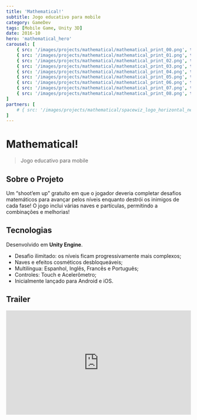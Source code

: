 ```yaml
---
title: 'Mathematical!'
subtitle: Jogo educativo para mobile
category: GameDev
tags: [Mobile Game, Unity 3D]
date: 2016-10
hero: 'mathematical_hero'
carousel: [
	{ src: '/images/projects/mathematical/mathematical_print_00.png', title: 'Título', description: 'Descrição' },
	{ src: '/images/projects/mathematical/mathematical_print_01.png', title: 'Título', description: 'Descrição' },
	{ src: '/images/projects/mathematical/mathematical_print_02.png', title: 'Título', description: 'Descrição' },
	{ src: '/images/projects/mathematical/mathematical_print_03.png', title: 'Título', description: 'Descrição' },
	{ src: '/images/projects/mathematical/mathematical_print_04.png', title: 'Título', description: 'Descrição' },
	{ src: '/images/projects/mathematical/mathematical_print_05.png', title: 'Título', description: 'Descrição' },
	{ src: '/images/projects/mathematical/mathematical_print_06.png', title: 'Título', description: 'Descrição' },
	{ src: '/images/projects/mathematical/mathematical_print_07.png', title: 'Título', description: 'Descrição' },
	{ src: '/images/projects/mathematical/mathematical_print_08.png', title: 'Título', description: 'Descrição' },
]
partners: [
	# { src: '/images/projects/mathematical/spacewiz_logo_horizontal_negative.svg', description: 'Space Wizard Studios' }
]
---
```


# Mathematical!

> Jogo educativo para mobile

## Sobre o Projeto

Um “shoot’em up” gratuíto em que o jogador deveria completar desafios matemáticos para avançar pelos níveis enquanto destrói os inimigos de cada fase! O jogo inclui várias naves e partículas, permitindo a combinações e melhorias!

## Tecnologias

Desenvolvido em **Unity Engine**.

-   Desafio ilimitado: os níveis ficam progressivamente mais complexos;
-   Naves e efeitos cosméticos desbloqueáveis;
-   Multilíngua: Espanhol, Inglês, Francês e Português;
-   Controles: Touch e Acelerômetro;
-   Inicialmente lançado para Android e iOS.

## Trailer

<iframe
	width="100%"
	style="aspect-ratio: 16/9"
	src="https://www.youtube.com/embed/XHWtE-v_wGg"
	title="YouTube video player"
	frameborder="0"
	allow="accelerometer; autoplay; clipboard-write; encrypted-media; gyroscope; picture-in-picture"
	allowfullscreen
></iframe>